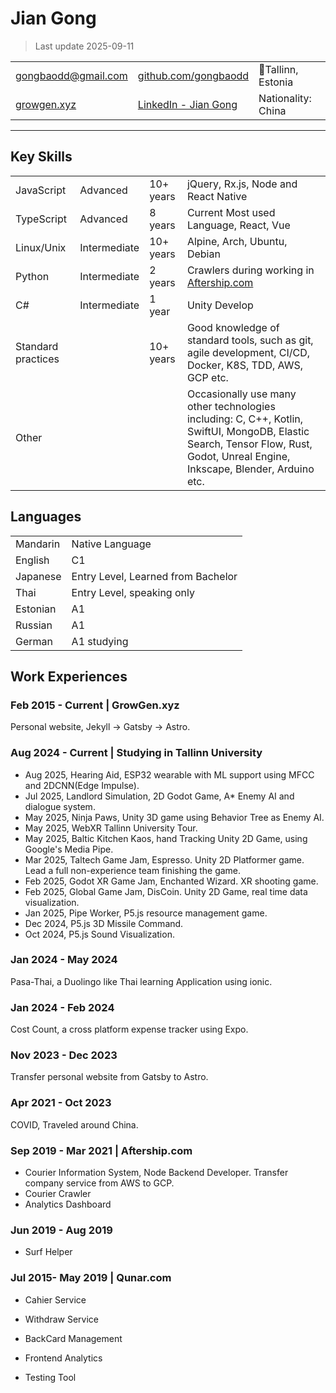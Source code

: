 # Jian Gong

> Last update 2025-09-11

| | | |
|--|--|--|
| gongbaodd@gmail.com  |  [github.com/gongbaodd](https://github.com/gongbaodd) | 📍Tallinn, Estonia  |
|[growgen.xyz](https://www.growgen.xyz)| [LinkedIn - Jian Gong](https://www.linkedin.com/in/jian-gong-27762aa8/) |  Nationality: China |

---

## Key Skills

| | | | |
|--|--|--| -- |
| JavaScript | Advanced | 10+ years | jQuery, Rx.js, Node and React Native |
| TypeScript | Advanced | 8 years  | Current Most used Language, React, Vue |
| Linux/Unix | Intermediate | 10+ years | Alpine, Arch, Ubuntu, Debian |
| Python | Intermediate | 2 years | Crawlers during working in [Aftership.com](https://www.aftership.com/) |
| C#  | Intermediate | 1 year | Unity Develop |
| Standard practices |  | 10+ years | Good knowledge of standard tools, such as git, agile development, CI/CD, Docker, K8S, TDD, AWS, GCP etc. |
| Other | | | Occasionally use many other technologies including: C, C++, Kotlin, SwiftUI, MongoDB, Elastic Search, Tensor Flow, Rust, Godot, Unreal Engine, Inkscape, Blender, Arduino etc.  |

## Languages

| | |
|--|--|
| Mandarin | Native Language |
| English  | C1 |
| Japanese | Entry Level, Learned from Bachelor |
| Thai     | Entry Level, speaking only |
| Estonian | A1 |
| Russian  | A1 |
| German   | A1 studying |

## Work Experiences

### Feb 2015 - Current | GrowGen.xyz

Personal website, Jekyll -> Gatsby -> Astro.

### Aug 2024 - Current | Studying in Tallinn University

- Aug 2025, Hearing Aid, ESP32 wearable with ML support using MFCC and 2DCNN(Edge Impulse).
- Jul 2025, Landlord Simulation, 2D Godot Game, A* Enemy AI and dialogue system.
- May 2025, Ninja Paws, Unity 3D game using Behavior Tree as Enemy AI.
- May 2025, WebXR Tallinn University Tour.
- May 2025, Baltic Kitchen Kaos, hand Tracking Unity 2D Game, using Google's Media Pipe.
- Mar 2025, Taltech Game Jam, Espresso. Unity 2D Platformer game. Lead a full non-experience team finishing the game.
- Feb 2025, Godot XR Game Jam, Enchanted Wizard. XR shooting game.
- Feb 2025, Global Game Jam, DisCoin. Unity 2D Game, real time data visualization.
- Jan 2025, Pipe Worker, P5.js resource management game.
- Dec 2024, P5.js 3D Missile Command.
- Oct 2024, P5.js Sound Visualization.

### Jan 2024 - May 2024

Pasa-Thai, a Duolingo like Thai learning Application using ionic.

### Jan 2024 - Feb 2024

Cost Count, a cross platform expense tracker using Expo.

### Nov 2023 - Dec 2023

Transfer personal website from Gatsby to Astro.

### Apr 2021 - Oct 2023

COVID, Traveled around China.

### Sep 2019 - Mar 2021 | Aftership.com

- Courier Information System, Node Backend Developer. Transfer company service from AWS to GCP.
- Courier Crawler
- Analytics Dashboard

### Jun 2019 - Aug 2019

- Surf Helper

### Jul 2015- May 2019 | Qunar.com

- Cahier Service

- Withdraw Service

- BackCard Management

- Frontend Analytics

- Testing Tool
